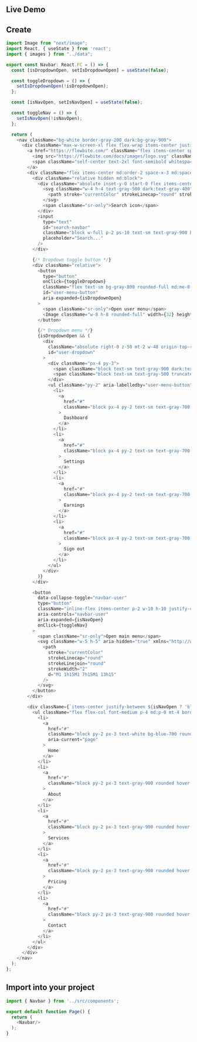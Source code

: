 ## Live Demo


<Navbar />

## Create
```js filename="demo.js" {3} copy
import Image from "next/image";
import React, { useState } from 'react';
import { images } from "../data";

export const Navbar: React.FC = () => {
  const [isDropdownOpen, setIsDropdownOpen] = useState(false);

  const toggleDropdown = () => {
    setIsDropdownOpen(!isDropdownOpen);
  };

  const [isNavOpen, setIsNavOpen] = useState(false);

  const toggleNav = () => {
    setIsNavOpen(!isNavOpen);
  };

  return (
    <nav className="bg-white border-gray-200 dark:bg-gray-900">
      <div className="max-w-screen-xl flex flex-wrap items-center justify-between mx-auto p-4">
        <a href="https://flowbite.com/" className="flex items-center space-x-3 rtl:space-x-reverse">
          <img src="https://flowbite.com/docs/images/logo.svg" className="h-8" alt="Flowbite Logo" />
          <span className="self-center text-2xl font-semibold whitespace-nowrap dark:text-white">utsx docs</span>
        </a>
        <div className="flex items-center md:order-2 space-x-3 md:space-x-0 rtl:space-x-reverse">
          <div className="relative hidden md:block">
            <div className="absolute inset-y-0 start-0 flex items-center ps-3 pointer-events-none">
              <svg className="w-4 h-4 text-gray-500 dark:text-gray-400" aria-hidden="true" xmlns="http://www.w3.org/2000/svg" fill="none" viewBox="0 0 20 20">
                <path stroke="currentColor" strokeLinecap="round" strokeLinejoin="round" strokeWidth="2" d="m19 19-4-4m0-7A7 7 0 1 1 1 8a7 7 0 0 1 14 0Z" />
              </svg>
              <span className="sr-only">Search icon</span>
            </div>
            <input
              type="text"
              id="search-navbar"
              className="block w-full p-2 ps-10 text-sm text-gray-900 border border-gray-300 rounded-lg bg-gray-50 focus:ring-blue-500 focus:border-blue-500 dark:bg-gray-700 dark:border-gray-600 dark:placeholder-gray-400 dark:text-white dark:focus:ring-blue-500 dark:focus:border-blue-500"
              placeholder="Search..."
            />
          </div>

          {/* Dropdown toggle button */}
          <div className="relative">
            <button
              type="button"
              onClick={toggleDropdown}
              className="flex text-sm bg-gray-800 rounded-full md:me-0 focus:ring-4 focus:ring-gray-300 dark:focus:ring-gray-600"
              id="user-menu-button"
              aria-expanded={isDropdownOpen}
            >
              <span className="sr-only">Open user menu</span>
              <Image className="w-8 h-8 rounded-full" width={32} height={32} src={images.icon} alt="user photo" />
            </button>

            {/* Dropdown menu */}
            {isDropdownOpen && (
              <div
                className="absolute right-0 z-50 mt-2 w-48 origin-top-right rounded-md shadow-lg bg-white ring-1 ring-black ring-opacity-5 focus:outline-none dark:bg-gray-700"
                id="user-dropdown"
              >
                <div className="px-4 py-3">
                  <span className="block text-sm text-gray-900 dark:text-white">Test User</span>
                  <span className="block text-sm text-gray-500 truncate dark:text-gray-400">name@test.com</span>
                </div>
                <ul className="py-2" aria-labelledby="user-menu-button">
                  <li>
                    <a
                      href="#"
                      className="block px-4 py-2 text-sm text-gray-700 hover:bg-gray-100 dark:hover:bg-gray-600 dark:text-gray-200 dark:hover:text-white"
                    >
                      Dashboard
                    </a>
                  </li>
                  <li>
                    <a
                      href="#"
                      className="block px-4 py-2 text-sm text-gray-700 hover:bg-gray-100 dark:hover:bg-gray-600 dark:text-gray-200 dark:hover:text-white"
                    >
                      Settings
                    </a>
                  </li>
                  <li>
                    <a
                      href="#"
                      className="block px-4 py-2 text-sm text-gray-700 hover:bg-gray-100 dark:hover:bg-gray-600 dark:text-gray-200 dark:hover:text-white"
                    >
                      Earnings
                    </a>
                  </li>
                  <li>
                    <a
                      href="#"
                      className="block px-4 py-2 text-sm text-gray-700 hover:bg-gray-100 dark:hover:bg-gray-600 dark:text-gray-200 dark:hover:text-white"
                    >
                      Sign out
                    </a>
                  </li>
                </ul>
              </div>
            )}
          </div>

          <button
            data-collapse-toggle="navbar-user"
            type="button"
            className="inline-flex items-center p-2 w-10 h-10 justify-center text-sm text-gray-500 rounded-lg md:hidden hover:bg-gray-100 focus:outline-none focus:ring-2 focus:ring-gray-200 dark:text-gray-400 dark:hover:bg-gray-700 dark:focus:ring-gray-600"
            aria-controls="navbar-user"
            aria-expanded={isNavOpen}
            onClick={toggleNav}
          >
            <span className="sr-only">Open main menu</span>
            <svg className="w-5 h-5" aria-hidden="true" xmlns="http://www.w3.org/2000/svg" fill="none" viewBox="0 0 17 14">
              <path
                stroke="currentColor"
                strokeLinecap="round"
                strokeLinejoin="round"
                strokeWidth="2"
                d="M1 1h15M1 7h15M1 13h15"
              />
            </svg>
          </button>
        </div>

        <div className={`items-center justify-between ${isNavOpen ? 'block' : 'hidden'} w-full md:flex md:w-auto md:order-1`} id="navbar-user">
          <ul className="flex flex-col font-medium p-4 md:p-0 mt-4 border border-gray-100 rounded-lg bg-gray-50 md:space-x-8 rtl:space-x-reverse md:flex-row md:mt-0 md:border-0 md:bg-white dark:bg-gray-800 md:dark:bg-gray-900 dark:border-gray-700">
            <li>
              <a
                href="#"
                className="block py-2 px-3 text-white bg-blue-700 rounded md:bg-transparent md:text-blue-700 md:p-0 md:dark:text-blue-500"
                aria-current="page"
              >
                Home
              </a>
            </li>
            <li>
              <a
                href="#"
                className="block py-2 px-3 text-gray-900 rounded hover:bg-gray-100 md:hover:bg-transparent md:hover:text-blue-700 md:p-0 dark:text-white md:dark:hover:text-blue-500 dark:hover:bg-gray-700 dark:hover:text-white md:dark:hover:bg-transparent dark:border-gray-700"
              >
                About
              </a>
            </li>
            <li>
              <a
                href="#"
                className="block py-2 px-3 text-gray-900 rounded hover:bg-gray-100 md:hover:bg-transparent md:hover:text-blue-700 md:p-0 dark:text-white md:dark:hover:text-blue-500 dark:hover:bg-gray-700 dark:hover:text-white md:dark:hover:bg-transparent dark:border-gray-700"
              >
                Services
              </a>
            </li>
            <li>
              <a
                href="#"
                className="block py-2 px-3 text-gray-900 rounded hover:bg-gray-100 md:hover:bg-transparent md:hover:text-blue-700 md:p-0 dark:text-white md:dark:hover:text-blue-500 dark:hover:bg-gray-700 dark:hover:text-white md:dark:hover:bg-transparent dark:border-gray-700"
              >
                Pricing
              </a>
            </li>
            <li>
              <a
                href="#"
                className="block py-2 px-3 text-gray-900 rounded hover:bg-gray-100 md:hover:bg-transparent md:hover:text-blue-700 md:p-0 dark:text-white md:dark:hover:text-blue-500 dark:hover:bg-gray-700 dark:hover:text-white md:dark:hover:bg-transparent dark:border-gray-700"
              >
                Contact
              </a>
            </li>
          </ul>
        </div>
      </div>
    </nav>
  );
};

```

## Import into your project
```js filename="page.jsx" {3} copy
import { Navbar } from '../src/components';

export default function Page() {
  return (
    <Navbar/>
  );
}

```